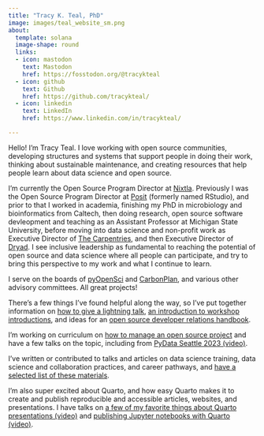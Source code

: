 ```yaml
---
title: "Tracy K. Teal, PhD"
image: images/teal_website_sm.png
about:
  template: solana
  image-shape: round
  links:
  - icon: mastodon
    text: Mastodon
    href: https://fosstodon.org/@tracykteal
  - icon: github
    text: Github
    href: https://github.com/tracykteal/
  - icon: linkedin
    text: LinkedIn
    href: https://www.linkedin.com/in/tracykteal/

---
```


Hello! I'm Tracy Teal. I love working with open source communities, developing structures and systems that support people in doing their work, thinking about 
sustainable maintenance, and creating resources that help people learn about data science and open source. 

I'm currently the Open Source Program Director at [Nixtla](https://www.nixtla.io/). Previously I was the Open Source Program Director at [Posit](https://posit.co/) 
(formerly named RStudio), and prior to that I worked in academia, finishing my PhD in microbiology and bioinformatics from Caltech, then doing research, open source 
software devleopment and teaching as an Assistant Professor at Michigan State University, before moving into data science and non-profit work as Executive Director 
of [The Carpentries](https://carpentries.org/), and then Executive Director of [Dryad](https://datadryad.org/). I see inclusive leadership as fundamental to 
reaching the potential of open source and data science where all people can participate, and try to bring this perspective to my work and what I continue to learn.

I serve on the boards of [pyOpenSci](https://www.pyopensci.org/) and [CarbonPlan](https://carbonplan.org/), and various other advisory committees. All great projects!

There's a few things I've found helpful along the way, so I've put together information on [how to give a lightning talk](https://github.com/tracykteal/lightning-talks), 
[an introduction to workshop introductions](https://github.com/tracykteal/instructors-introduction), and ideas for an [open source developer relations handbook](https://github.com/tracykteal/devrel-handbook).

I'm working on curriculum on [how to manage an open source project](https://tracykteal.github.io/managing-os-project-workshop/) and have a few talks on the 
topic, including from [PyData Seattle 2023 (video)](https://www.youtube.com/watch?v=CiXhTA6zkjA). 

I've written or contributed to talks and articles on data science training, data science and collaboration practices, and career pathways, and [have a selected 
list of these materials](/resources.html).

I'm also super excited about Quarto, and how easy Quarto makes it to create and publish reproducible and accessible articles, websites, and presentations. 
I have talks on [a few of my favorite things about Quarto presentations (video)](https://www.youtube.com/watch?v=ttLnLdU1-CQ) and [publishing Jupyter 
notebooks with Quarto (video)](https://www.youtube.com/watch?v=7nkUcwBgoME).



